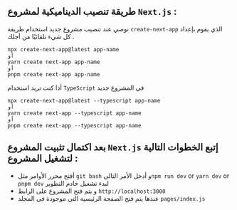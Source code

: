 
<PageTutorial apiLocalUrl='next' title='تنصيب Next.js' description='طريقة تنصيب Next.js من أجل الحصول على مشروع جديد' keywords='تنصيب Next.js, Frontend developer, Next.js'>
<div className='mdx'>

## طريقة تنصيب الديناميكية لمشروع `Next.js` :

نوصي عند تنصيب مشروع جديد استخدام طريقة `create-next-app` الذي يقوم بإعداد كل شيء تلقائيًا من أجلك .

```
npx create-next-app@latest app-name
أو
yarn create next-app app-name
أو
pnpm create next-app app-name
```
أذا كنت تريد استخدام `TypeScript` في المشروع جديد

```
npx create-next-app@latest --typescript app-name
أو
yarn create next-app --typescript app-name
أو
pnpm create next-app --typescript app-name
```

## بعد اكتمال تثبيت المشروع `Next.js` إتبع الخطوات التالية لتشغيل المشروع :

* أفتح محرر الأوامر مثل `git bash` و أدخل الأمر التالي`npm run dev` or `yarn dev` or `pnpm dev` لبدء تشغيل خادم التطوير 
* و يتم فتح المشروع على الرابط `http://localhost:3000`
* عندها يتم فتح الصفحة الرئيسية التي موجودة في المجلد `pages/index.js`

</div>
</PageTutorial>